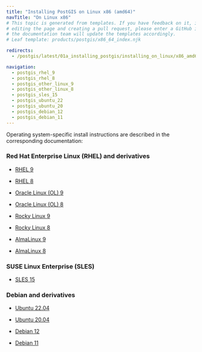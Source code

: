 ```yaml
---
title: "Installing PostGIS on Linux x86 (amd64)"
navTitle: "On Linux x86"
# This topic is generated from templates. If you have feedback on it, instead of
# editing the page and creating a pull request, please enter a GitHub issue and
# the documentation team will update the templates accordingly.
# Leaf template: products/postgis/x86_64_index.njk

redirects:
  - /postgis/latest/01a_installing_postgis/installing_on_linux/x86_amd64/

navigation:
  - postgis_rhel_9
  - postgis_rhel_8
  - postgis_other_linux_9
  - postgis_other_linux_8
  - postgis_sles_15
  - postgis_ubuntu_22
  - postgis_ubuntu_20
  - postgis_debian_12
  - postgis_debian_11
---
```


Operating system-specific install instructions are described in the corresponding documentation:

### Red Hat Enterprise Linux (RHEL) and derivatives

- [RHEL 9](postgis_rhel_9)

- [RHEL 8](postgis_rhel_8)

- [Oracle Linux (OL) 9](postgis_rhel_9)

- [Oracle Linux (OL) 8](postgis_rhel_8)

- [Rocky Linux 9](postgis_other_linux_9)

- [Rocky Linux 8](postgis_other_linux_8)

- [AlmaLinux 9](postgis_other_linux_9)

- [AlmaLinux 8](postgis_other_linux_8)

### SUSE Linux Enterprise (SLES)

- [SLES 15](postgis_sles_15)

### Debian and derivatives

- [Ubuntu 22.04](postgis_ubuntu_22)

- [Ubuntu 20.04](postgis_ubuntu_20)

- [Debian 12](postgis_debian_12)

- [Debian 11](postgis_debian_11)
